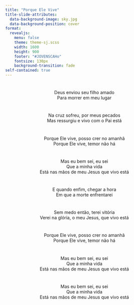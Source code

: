 ```yaml
---
title: "Porque Ele Vive"
title-slide-attributes:
  data-background-image: sky.jpg
  data-background-position: cover
format: 
  revealjs:
    menu: false
    theme: theme-sj.scss
    width: 1600
    height: 900
    footer: "#JOVENSCAHo"
    fontsize: 130px
    background-transition: fade
self-contained: true
---
```


# {background-image="sky.jpg" auto-animate=true}

<center>
Deus enviou seu filho amado <br>
Para morrer em meu lugar <br>
</center>

# {background-image="sky.jpg" auto-animate=true}

<center>
Na cruz sofreu, por meus pecados <br>
Mas ressurgiu e vivo com o Pai está <br>
</center>

# {background-image="sky.jpg" auto-animate=true}

<center>
Porque Ele vive, posso crer no amanhã <br>
Porque Ele vive, temor não há <br>
</center>

# {background-image="sky.jpg" auto-animate=true}

<center>
Mas eu bem sei, eu sei <br>
Que  a minha vida <br>
Está nas mãos de meu Jesus que vivo está <br>
</center>

# {background-image="sky.jpg" auto-animate=true}

<center>
E quando enfim, chegar a hora <br>
Em que a morte enfrentarei <br>
</center>

# {background-image="sky.jpg" auto-animate=true}

<center>
Sem medo então, terei vitória <br>
Verei na glória, o meu Jesus, que vivo está <br>
</center>

# {background-image="sky.jpg" auto-animate=true}

<center>
Porque Ele vive, posso crer no amanhã <br>
Porque Ele vive, temor não há <br>
</center>

# {background-image="sky.jpg" auto-animate=true}

<center>
Mas eu bem sei, eu sei <br>
Que  a minha vida <br>
Está nas mãos de meu Jesus que vivo está <br>
</center>

# {background-image="sky.jpg" auto-animate=true}

<center>
Mas eu bem sei, eu sei <br>
Que  a minha vida <br>
Está nas mãos de meu Jesus que vivo está <br>
</center>